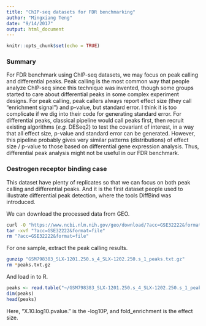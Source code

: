 ```yaml
---
title: "ChIP-seq datasets for FDR benchmarking"
author: "Mingxiang Teng"
date: "9/14/2017"
output: html_document
---
```


```r
knitr::opts_chunk$set(echo = TRUE)
```

### Summary

For FDR benchmark using ChIP-seq datasets, we may focus on peak calling and
differential peaks. Peak calling is the most common way that people analyze 
ChIP-seq since this technique was invented, though some groups started to care
about differential peaks in some complex experiment designs. For peak calling,
peak callers always report effect size (they call "enrichment signal") 
and p-value, but standard error. I think it is too complicate if we dig into
their code for generating standard error. For differential peaks, classical
pipeline would call peaks first, then recruit existing algorithms (*e.g.* DESeq2)
to test the covariant of interest, in a way that all effect size, p-value and 
standard error can be generated. However, this pipeline probably gives 
very similar patterns (distributions) of effect size / p-value to those
based on differential gene expression analysis. Thus, differential peak 
analysis might not be useful in our FDR benchmark.


### Oestrogen receptor binding case

This dataset have plenty of replicates so that we can focus on both peak
calling and differential peaks. And it is the first dataset people used to 
illustrate differential peak detection, where the tools DiffBind was 
introduced.

We can download the processed data from GEO.

```bash
curl -O "https://www.ncbi.nlm.nih.gov/geo/download/?acc=GSE32222&format=file"
tar -xvf "?acc=GSE32222&format=file"
rm "?acc=GSE32222&format=file"
```

For one sample, extract the peak calling results.

```bash
gunzip "GSM798383_SLX-1201.250.s_4_SLX-1202.250.s_1_peaks.txt.gz"
rm *peaks.txt.gz
```

And load in to R.
```r
peaks <- read.table("~/GSM798383_SLX-1201.250.s_4_SLX-1202.250.s_1_peaks.txt", header=TRUE, sep='\t')
dim(peaks)
head(peaks)
```

Here, "X.10.log10.pvalue." is the -log10P, and fold_enrichment is the effect size.